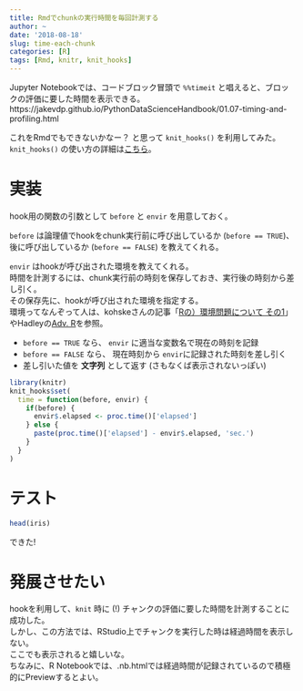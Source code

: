 ```yaml
---
title: Rmdでchunkの実行時間を毎回計測する
author: ~
date: '2018-08-18'
slug: time-each-chunk
categories: [R]
tags: [Rmd, knitr, knit_hooks]
---
```


Jupyter Notebookでは、コードブロック冒頭で `%%timeit` と唱えると、ブロックの評価に要した時間を表示できる。  
https://jakevdp.github.io/PythonDataScienceHandbook/01.07-timing-and-profiling.html

これをRmdでもできないかなー？ と思って `knit_hooks()` を利用してみた。
`knit_hooks()` の使い方の詳細は[こちら](https://github.com/yihui/knitr-examples/blob/master/045-chunk-hook.md)。

# 実装

hook用の関数の引数として `before` と `envir` を用意しておく。

`before` は論理値でhookをchunk実行前に呼び出しているか (`before == TRUE`)、後に呼び出しているか (`before == FALSE`) を教えてくれる。

`envir` はhookが呼び出された環境を教えてくれる。  
時間を計測するには、chunk実行前の時刻を保存しておき、実行後の時刻から差し引く。  
その保存先に、hookが呼び出された環境を指定する。  
環境ってなんぞって人は、kohskeさんの記事「[Rの）環境問題について その1](https://qiita.com/kohske/items/325bdf48f4f4885a86f1)」やHadleyの[Adv. R](http://adv-r.had.co.nz/)を参照。

- `before == TRUE` なら、 `envir` に適当な変数名で現在の時刻を記録
- `before == FALSE` なら、 現在時刻から `envir`に記録された時刻を差し引く
- 差し引いた値を **文字列** として返す (さもなくば表示されないっぽい)


```r
library(knitr)
knit_hooks$set(
  time = function(before, envir) {
    if(before) {
      envir$.elapsed <- proc.time()['elapsed']
    } else {
      paste(proc.time()['elapsed'] - envir$.elapsed, 'sec.')
    }
  }
)
```

# テスト

```r
head(iris)
```

できた!

# 発展させたい

hookを利用して、`knit` 時に (!) チャンクの評価に要した時間を計測することに成功した。  
しかし、この方法では、RStudio上でチャンクを実行した時は経過時間を表示しない。  
ここでも表示されると嬉しいな。  
ちなみに、R Notebookでは、.nb.htmlでは経過時間が記録されているので積極的にPreviewするとよい。



